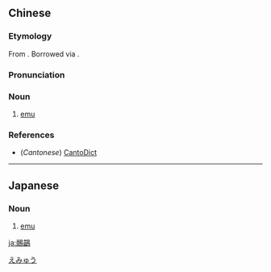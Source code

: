 ==Chinese==
{{zh-forms|s=鸸鹋}}
{{wikipedia|lang=zh}}

===Etymology===
From {{etyl|en|zh}} {{m|en|emu}}. Borrowed via {{etyl|yue|cmn}}.

===Pronunciation===
{{zh-pron
|m=érmiáo
|c=ji4 miu4
|cat=n
}}

===Noun===
{{zh-noun}}

# [[emu]]

===References===
* (''Cantonese'') [http://www.cantonese.sheik.co.uk/dictionary/words/54054/ CantoDict]

{{zh-cat|Birds}}

----

==Japanese==
{{wikipedia|lang=ja}}
{{ja-kanjitab}}

===Noun===
{{ja-noun|エミュー}}

# [[emu]]

[[Category:ja:Birds|えみゅう]]

[[ja:鴯鶓]]